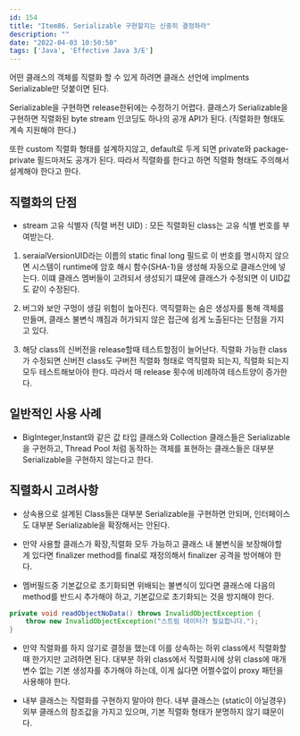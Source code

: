 ```yaml
---
id: 154
title: "Item86. Serializable 구현할지는 신중히 결정하라"
description: ""
date: "2022-04-03 10:50:50"
tags: ['Java', 'Effective Java 3/E']
---
```

어떤 클래스의 객체를 직렬화 할 수 있게 하려면 클래스 선언에 implments Serializable만 덧붙이면 된다. 

Serializable을 구현하면 release한뒤에는 수정하기 어렵다. 클래스가 Serializable을 구현하면 직렬화된 byte stream 인코딩도 하나의 공개 API가 된다. (직렬화한 형태도 계속 지원해야 한다.)

또한 custom 직렬화 형태를 설계하지않고, default로 두게 되면 private와 package-private 필드마저도 공개가 된다. 따라서 직렬화를 한다고 하면 직렬화 형태도 주의해서 설계해야 한다고 한다. 

## 직렬화의 단점 

- stream 고유 식별자 (직렬 버전 UID) : 모든 직렬화된 class는 고유 식별 번호를 부여받는다.
1. seraialVersionUID라는 이름의 static final long 필드로 이 번호를 명시하지 않으면 시스템이 runtime에 암호 해시 함수(SHA-1)을 생성해 자동으로 클래스안에 넣는다. 이떄 클래스 멤버들이 고려되서 생성되기 떄문에 클래스가 수정되면 이 UID값도 같이 수정된다.

2. 버그와 보안 구멍이 생길 위험이 높아진다. 역직렬화는 숨은 생성자를 통해 객체를 만들며, 클래스 불변식 꺠짐과 허가되지 않은 접근에 쉽게 노출된다는 단점을 가지고 있다. 

3. 해당 class의 신버전을 release할때 테스트할점이 늘어난다.
   직렬화 가능한 class가 수정되면 신버전 class도 구버전 직렬화 형태로 역직렬화 되는지, 직렬화 되는지 모두 테스트해보아야 한다. 따라서 매 release 횟수에 비례하여 테스트양이 증가한다. 



## 일반적인 사용 사례 

- BigInteger,Instant와 같은 값 타입 클래스와 Collection 클래스들은 Serializable을 구현하고, Thread Pool 처럼 동작하는 객체를 표현하는 클래스들은 대부분 Serializable을 구현하지 않는다고 한다. 


## 직렬화시 고려사항 

- 상속용으로 설계된 Class들은 대부분 Serializable을 구현하면 안되며, 인터페이스도 대부분 Serializable을 확장해서는 안된다. 
- 만약 사용할 클래스가 확장,직렬화 모두 가능하고 클래스 내 불변식을 보장해야할 게 있다면 finalizer method를 final로 재정의해서 finalizer 공격을 방어해야 한다. 

- 멤버필드중 기본값으로 초기화되면 위배되는 불변식이 있다면 클래스에 다음의 method를 반드시 추가해야 하고, 기본값으로 초기화되는 것을 방지해야 한다. 

```java
private void readObjectNoData() throws InvalidObjectException {
    throw new InvalidObjectException("스트림 데이터가 필요합니다.");
}
```

- 만약 직렬화를 하지 않기로 결정을 했는데 이를 상속하는 하위 class에서 직렬화할때 한가지만 고려하면 된다. 대부분 하위 class에서 직렬화시에 상위 class에 매개변수 없는 기본 생성자를 추가해야 하는데, 이게 싫다면 어쩔수없이 proxy 패턴을 사용해야 한다. 

- 내부 클래스는 직렬화를 구현하지 말아야 한다. 내부 클래스는  (static이 아닐경우) 외부 클래스의 참조값을 가지고 있으며, 기본 직렬화 형태가 분명하지 않기 떄문이다.